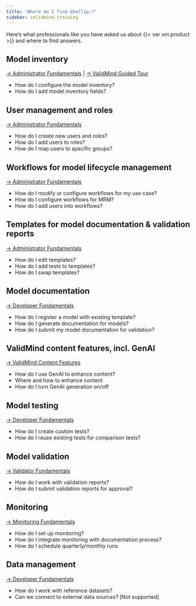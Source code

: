 ```yaml
---
title: "Where do I find &hellip;?"
sidebar: validmind-training
---
```


Here's what professionals like you have asked us about {{< var vm.product >}} and where to find answers.

## Model inventory
[→ Administrator Fundamentals](learning-paths.qmd#administrator-fundamentals) | [→ ValidMind Guided Tour](learning-paths.qmd#validmind-guided-tour)

- How do I configure the model inventory?
- How do I add model inventory fields?

## User management and roles
[→ Administrator Fundamentals](learning-paths.qmd#administrator-fundamentals)

- How do I create new users and roles?
- How do I add users to roles?
- How do I map users to specific groups?

## Workflows for model lifecycle management
[→ Administrator Fundamentals](learning-paths.qmd#administrator-fundamentals)

- How do I modify or configure workflows for my use case?
- How do I configure workflows for MRM?
- How do I add users into workflows?

## Templates for model documentation & validation reports
[→ Administrator Fundamentals](learning-paths.qmd#administrator-fundamentals)

- How do I edit templates?
- How do I add tests to templates?
- How do I swap templates?

## Model documentation
[→ Developer Fundamentals](learning-paths.qmd#developer-fundamentals)

- How do I register a model with existing template?
- How do I generate documentation for models?
- How do I submit my model documentation for validation?

## ValidMind content features, incl. GenAI
[→ ValidMind Content Features](learning-paths.qmd#validmind-content-features)

- How do I use GenAI to enhance content?
- Where and how to enhance content
- How do I turn GenAI generation on/off

## Model testing
[→ Developer Fundamentals](learning-paths.qmd#developer-fundamentals)

- How do I create custom tests?
- How do I reuse existing tests for comparison tests?

## Model validation
[→ Validator Fundamentals](learning-paths.qmd#validator-fundamentals)

- How do I work with validation reports?
- How do I submit validation reports for approval?

## Monitoring
[→ Monitoring Fundamentals](learning-paths.qmd#monitoring-fundamentals)

- How do I set up monitoring?
- How do I integrate monitoring with documentation process?
- How do I schedule quarterly/monthly runs

## Data management
[→ Developer Fundamentals](learning-paths.qmd#developer-fundamentals)

- How do I work with reference datasets?
- Can we connect to external data sources? [Not supported]